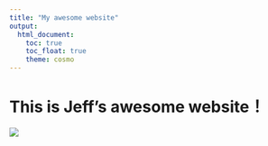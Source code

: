 ```yaml
---
title: "My awesome website"
output: 
  html_document:
    toc: true
    toc_float: true
    theme: cosmo
---
```


# This is Jeff's awesome website！

![](https://media.giphy.com/media/drXGoW1iudhKw/giphy.gif)
